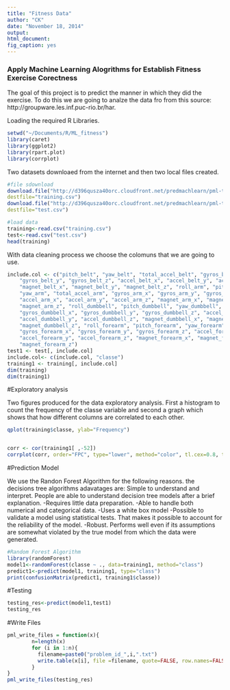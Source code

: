 ```yaml
---
title: "Fitness Data"
author: "CK"
date: "November 18, 2014"
output:
html_document:
fig_caption: yes
---
```


### Apply Machine Learning Alogrithms for Establish Fitness Exercise Corectness

The goal of this project is to predict the manner in which they did the exercise. To do this we are going to analze the data fro from this source: http://groupware.les.inf.puc-rio.br/har.

  
Loading  the required  R Libraries.

```r
setwd("~/Documents/R/ML_fitness")
library(caret)
library(ggplot2)
library(rpart.plot)
library(corrplot)
```

Two datasets downloaed from the internet and then two local files created. 

```r
#file sdownload
download.file("http://d396qusza40orc.cloudfront.net/predmachlearn/pml-training.csv",
destfile="training.csv")
download.file("http://d396qusza40orc.cloudfront.net/predmachlearn/pml-testing.csv",
destfile="test.csv")

#load data 
training<-read.csv("training.csv")
test<-read.csv("test.csv")
head(training)

```

With data cleaning process we choose the colomuns that we are going to use.

```r
include.col <- c("pitch_belt", "yaw_belt", "total_accel_belt", "gyros_belt_x", 
    "gyros_belt_y", "gyros_belt_z", "accel_belt_x", "accel_belt_y", "accel_belt_z", 
    "magnet_belt_x", "magnet_belt_y", "magnet_belt_z", "roll_arm", "pitch_arm", 
    "yaw_arm", "total_accel_arm", "gyros_arm_x", "gyros_arm_y", "gyros_arm_z", 
    "accel_arm_x", "accel_arm_y", "accel_arm_z", "magnet_arm_x", "magnet_arm_y", 
    "magnet_arm_z", "roll_dumbbell", "pitch_dumbbell", "yaw_dumbbell", "total_accel_dumbbell", 
    "gyros_dumbbell_x", "gyros_dumbbell_y", "gyros_dumbbell_z", "accel_dumbbell_x", 
    "accel_dumbbell_y", "accel_dumbbell_z", "magnet_dumbbell_x", "magnet_dumbbell_y", 
    "magnet_dumbbell_z", "roll_forearm", "pitch_forearm", "yaw_forearm", "total_accel_forearm", 
    "gyros_forearm_x", "gyros_forearm_y", "gyros_forearm_z", "accel_forearm_x", 
    "accel_forearm_y", "accel_forearm_z", "magnet_forearm_x", "magnet_forearm_y", 
    "magnet_forearm_z")
test1 <- test[, include.col]
include.col<- c(include.col, "classe")
training1 <- training[, include.col]
dim(training)
dim(training1)
```


#Exploratory analysis

Two figures produced for the data exploratory analysis. First a histogram to count the frequency of the classe variable and second a graph which shows that how different columns are correlated to each other.

```r
qplot(training$classe, ylab="Frequency")


corr <- cor(training1[ ,-52])
corrplot(corr, order="FPC", type="lower", method="color", tl.cex=0.8, tl.col="black")

```

#Prediction Model

We use the Randon Forest Algorithm for the following reasons. the decisions tree algorithms adavatages are:
Simple to understand and interpret. People are able to understand decision tree models after a brief explanation.
-Requires little data preparation. 
-Able to handle both numerical and categorical data. 
-Uses a white box model
-Possible to validate a model using statistical tests. That makes it possible to account for the reliability of the model.
-Robust. Performs well even if its assumptions are somewhat violated by the true model from which the data were generated.



```r
#Random Forest Algorithm
library(randomForest)
model1<-randomForest(classe ~ ., data=training1, method="class")
predict1<-predict(model1, training1, type="class")
print(confusionMatrix(predict1, training1$classe))


```

#Testing

```r
testing_res<-predict(model1,test1)
testing_res

```


#Write Files

```{r]}
pml_write_files = function(x){
        n=length(x)
        for (i in 1:n){
          filename=paste0("problem_id_",i,".txt")
          write.table(x[i], file =filename, quote=FALSE, row.names=FALSE,col.names=FALSE)
        }
}
pml_write_files(testing_res)

```






